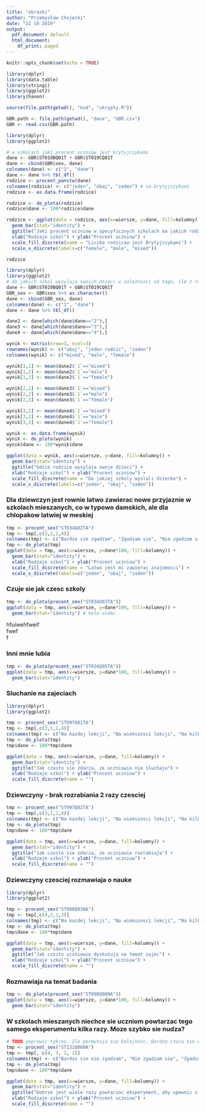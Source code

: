 ```yaml
---
title: "obrazki"
author: "Przemysław Chojecki"
date: "22 10 2019"
output:
  pdf_document: default
  html_document:
    df_print: paged
---
```


```r
knitr::opts_chunk$set(echo = TRUE)
```



```r
library(dplyr)
library(data.table)
library(stringi)
library(ggplot2)
library(haven)

source(file.path(getwd(), "kod", "skrypty.R"))
```

```r
GBR.path <- file.path(getwd(), "dane", "GBR.csv")
GBR <- read.csv(GBR.path)
```




```r
library(dplyr)
library(ggplot2)

# w szkolach jaki procent uczniow jest brytyjczykami
dane <- GBR$ST019BQ01T + GBR$ST019CQ01T
dane <- cbind(GBR$sex, dane)
colnames(dane) <- c("1", "dane")
dane <- dane %>% tbl_df()
rodzice <- procent_panstw(dane)
colnames(rodzice) <- c("jeden", "obaj", "zaden") # sa brytyjczykami
rodzice <- as.data.frame(rodzice)

rodzice <- do_plota(rodzice)
rodzice$dane <- 100*rodzice$dane

rodzice <- ggplot(data = rodzice, aes(x=wiersze, y=dane, fill=kolumny)) +
  geom_bar(stat="identity") +
  ggtitle("Jaki procent uczniow w specyficznych szkolach ma jakich rodzicow") +
  xlab("Rodzaje szkol") + ylab("Procent uczniow") +
  scale_fill_discrete(name = "Liczba rodzicow jest Brytyjczykami") +
  scale_x_discrete(labels=c("female", "male", "mixed"))

rodzice
```


```r
library(dplyr)
library(ggplot2)
# do jakich szkol wysylaja swoich dzieci w zaleznosci od tego, ile z rodzicow jest Brytyjczykami
dane <- GBR$ST019BQ01T + GBR$ST019CQ01T
GBR_sex <- GBR$sex %>% as.character()
dane <- cbind(GBR_sex, dane)
colnames(dane) <- c("1", "dane")
dane <- dane %>% tbl_df()

dane2 <- dane[which(dane$dane=="2"),]
dane3 <- dane[which(dane$dane=="3"),]
dane4 <- dane[which(dane$dane=="4"),]

wynik <- matrix(nrow=3, ncol=3)
rownames(wynik) <- c("obaj", "jeden rodzic", "zaden")
colnames(wynik) <- c("mixed", "male", "female")

wynik[1,1] <- mean(dane2$`1`=="mixed")
wynik[1,2] <- mean(dane2$`1`=="male")
wynik[1,3] <- mean(dane2$`1`=="female")

wynik[2,1] <- mean(dane3$`1`=="mixed")
wynik[2,2] <- mean(dane3$`1`=="male")
wynik[2,3] <- mean(dane3$`1`=="female")

wynik[3,1] <- mean(dane4$`1`=="mixed")
wynik[3,2] <- mean(dane4$`1`=="male")
wynik[3,3] <- mean(dane4$`1`=="female")

wynik <- as.data.frame(wynik)
wynik <- do_plota(wynik)
wynik$dane <- 100*wynik$dane

ggplot(data = wynik, aes(x=wiersze, y=dane, fill=kolumny)) +
  geom_bar(stat="identity") +
  ggtitle("Gdzie rodzice wysylaja swoje dzieci") +
  xlab("Rodzaje szkol") + ylab("Procent uczniow") +
  scale_fill_discrete(name = "Do jakiej szkoly wyslali dziecko") +
  scale_x_discrete(labels=c("jeden", "obaj", "zaden"))
```



### Dla dziewczyn jest rownie latwo zawierac nowe przyjaznie w szkolach mieszanych, co w typowo damskich, ale dla chlopakow latwiej w meskiej\
```r
tmp <- procent_sex("ST034Q02TA")
tmp <- tmp[,c(3,2,1,4)]
colnames(tmp) <- c("Bardzo sie zgadzam", "Zgadzam sie", "Nie zgadzam sie", "Bardzo sie nie zgadzam")
tmp <- do_plota(tmp)
ggplot(data = tmp, aes(x=wiersze, y=dane*100, fill=kolumny)) +
  geom_bar(stat="identity") +
  xlab("Rodzaje szkol") + ylab("Procent uczniow") +
  scale_fill_discrete(name = "Latwo jest mi zawierac znajomosci") +
  scale_x_discrete(labels=c("jeden", "obaj", "zaden"))
```


### Czuje sie jak czesc szkoly\
```r
tmp <- do_plota(procent_sex("ST034Q03TA"))
ggplot(data = tmp, aes(x=wiersze, y=dane*100, fill=kolumny)) +
  geom_bar(stat="identity") # molo widac
```

hfuiwehfweif\
fwef\
f\


### Inni mnie lubia\
```r
tmp <- do_plota(procent_sex("ST034Q05TA"))
ggplot(data = tmp, aes(x=wiersze, y=dane*100, fill=kolumny)) +
  geom_bar(stat="identity")
```



### Sluchanie na zajeciach
```r
library(dplyr)
library(ggplot2)

tmp <- procent_sex("ST097Q01TA")
tmp <- tmp[,c(3,1,2,4)]
colnames(tmp) <- c("Na kazdej lekcji", "Na wiekszosci lekcji", "Na kilku lekcjach", "Prawie nigdy")
tmp <- do_plota(tmp)
tmp$dane <- 100*tmp$dane

ggplot(data = tmp, aes(x=wiersze, y=dane, fill=kolumny)) +
  geom_bar(stat="identity") +
  ggtitle("Jak czesto sie zdarza, ze uczniowie nie sluchaja") +
  xlab("Rodzaje szkol") + ylab("Procent uczniow") +
  scale_fill_discrete(name = "")
```


### Dziewczyny - brak rozrabiania 2 razy czesciej
```r
tmp <- procent_sex("ST097Q02TA")
tmp <- tmp[,c(3,1,2,4)]
colnames(tmp) <- c("Na kazdej lekcji", "Na wiekszosci lekcji", "Na kilku lekcjach", "Prawie nigdy")
tmp <- do_plota(tmp)
tmp$dane <- 100*tmp$dane

ggplot(data = tmp, aes(x=wiersze, y=dane, fill=kolumny)) +
  geom_bar(stat="identity") +
  ggtitle("Jak czesto sie zdarza, ze uczniowie rozrabiaja") +
  xlab("Rodzaje szkol") + ylab("Procent uczniow") +
  scale_fill_discrete(name = "")
```



### Dziewczyny czesciej rozmawiaja o nauke
```r
library(dplyr)
library(ggplot2)

tmp <- procent_sex("ST098Q03NA")
tmp <- tmp[,c(4,2,1,3)]
colnames(tmp) <- c("Na kazdej lekcji", "Na wiekszosci lekcji", "Na kilku lekcjach", "Prawie nigdy")
tmp <- do_plota(tmp)
tmp$dane <- 100*tmp$dane

ggplot(data = tmp, aes(x=wiersze, y=dane, fill=kolumny)) +
  geom_bar(stat="identity") +
  ggtitle("Jak czesto uczniowie dyskutuja na temat zajec") +
  xlab("Rodzaje szkol") + ylab("Procent uczniow") +
  scale_fill_discrete(name = "")
```



### Rozmawiaja na temat badania
```r
tmp <- do_plota(procent_sex("ST098Q08NA"))
ggplot(data = tmp, aes(x=wiersze, y=dane*100, fill=kolumny)) +
  geom_bar(stat="identity")
```



### W szkolach mieszanych niechce sie uczniom powtarzac tego samego eksperumentu kilka razy. Moze szybko sie nudza?
```r
# TODO poprawic tykres. Zle permutuja sie kolejnosc. Bardzo rzuca sie w oczy
tmp <- procent_sex("ST131Q06NA")
tmp <- tmp[, c(4, 3, 1, 2)]
colnames(tmp) <- c("Bardzo sie nie zgadzam", "Nie zgadzam sie", "Zgadzam sie", "Bardzo sie zgadzam")
tmp <- do_plota(tmp)
tmp$dane <- 100*tmp$dane

ggplot(data = tmp, aes(x=wiersze, y=dane, fill=kolumny)) +
  geom_bar(stat="identity") +
  ggtitle("Dobrze jest wiele razy powtarzac eksperyment, aby upewnic sie co do wynikow") +
  xlab("Rodzaje szkol") + ylab("Procent uczniow") +
  scale_fill_discrete(name = "")
```
























